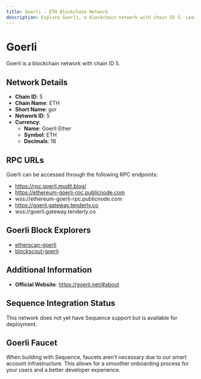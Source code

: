```yaml
--- 
title: Goerli - ETH Blockchain Network
description: Explore Goerli, a blockchain network with chain ID 5. Learn about its native currency, Goerli Ether, and how to interact with the network.
---
```


# Goerli

Goerli is a blockchain network with chain ID 5.

## Network Details

- **Chain ID**: 5
- **Chain Name**: ETH
- **Short Name**: gor
- **Network ID**: 5
- **Currency**: 
  - **Name**: Goerli Ether
  - **Symbol**: ETH
  - **Decimals**: 18

## RPC URLs

Goerli can be accessed through the following RPC endpoints:

- https://rpc.goerli.mudit.blog/
- https://ethereum-goerli-rpc.publicnode.com
- wss://ethereum-goerli-rpc.publicnode.com
- https://goerli.gateway.tenderly.co
- wss://goerli.gateway.tenderly.co

## Goerli Block Explorers

- [etherscan-goerli](https://goerli.etherscan.io)
- [blockscout-goerli](https://eth-goerli.blockscout.com)

## Additional Information

- **Official Website**: https://goerli.net/#about

## Sequence Integration Status

This network does not yet have Sequence support but is available for deployment.

## Goerli Faucet

When building with Sequence, faucets aren't necessary due to our smart account infrastructure. This allows for a smoother onboarding process for your users and a better developer experience.
